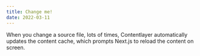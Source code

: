 ```yaml
---
title: Change me!
date: 2022-03-11
---
```


When you change a source file, lots of times, Contentlayer automatically updates the content cache, which prompts Next.js to reload the content on screen.